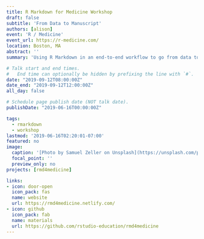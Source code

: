 ```yaml
---
title: R Markdown for Medicine Workshop
draft: false
subtitle: 'From Data to Manuscript'
authors: [alison]
event: 'R / Medicine'
event_url: https://r-medicine.com/
location: Boston, MA
abstract: ''
summary: 'Using R Markdown in an end-to-end workflow to go from data to manuscript'

# Talk start and end times.
#   End time can optionally be hidden by prefixing the line with `#`.
date: "2019-09-12T08:00:00Z"
date_end: "2019-09-12T12:00:00Z"
all_day: false

# Schedule page publish date (NOT talk date).
publishDate: "2019-06-16T00:00:00Z"

tags:
  - rmarkdown
  - workshop
lastmod: '2019-06-16T02:20:01-07:00'
featured: no
image:
  caption: '[Photo by Samuel Zeller on Unsplash](https://unsplash.com/photos/FvNp_SY4kF0)'
  focal_point: ''
  preview_only: no
projects: [rmd4medicine]

links:
- icon: door-open
  icon_pack: fas
  name: website
  url: https://rmd4medicine.netlify.com/
- icon: github
  icon_pack: fab
  name: materials
  url: https://github.com/rstudio-education/rmd4medicine
---
```

